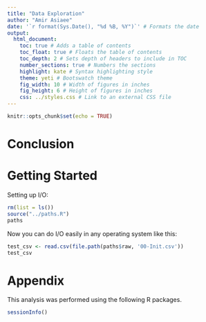 ```yaml
---
title: "Data Exploration"
author: "Amir Asiaee"
date: '`r format(Sys.Date(), "%d %B, %Y")`' # Formats the date
output: 
  html_document:
    toc: true # Adds a table of contents
    toc_float: true # Floats the table of contents
    toc_depth: 2 # Sets depth of headers to include in TOC
    number_sections: true # Numbers the sections
    highlight: kate # Syntax highlighting style
    theme: yeti # Bootswatch theme
    fig_width: 10 # Width of figures in inches
    fig_height: 6 # Height of figures in inches
    css: ../styles.css # Link to an external CSS file
---
```



```r
knitr::opts_chunk$set(echo = TRUE)
```

# Conclusion


# Getting Started
Setting up I/O:
```r
rm(list = ls())
source("../paths.R")
paths
```

Now you can do I/O easily in any operating system like this:

```r
test_csv <- read.csv(file.path(paths$raw, '00-Init.csv'))
test_csv
```

# Appendix

This analysis was performed using the following R packages.
```r
sessionInfo()
```
